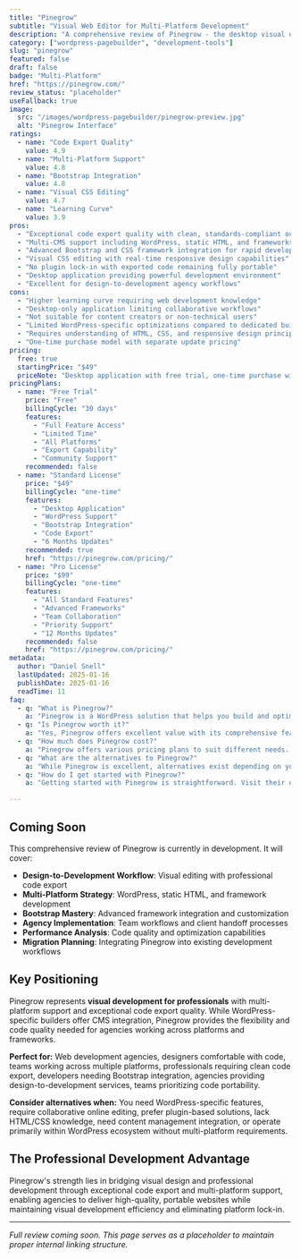 ```yaml
---
title: "Pinegrow"
subtitle: "Visual Web Editor for Multi-Platform Development"
description: "A comprehensive review of Pinegrow - the desktop visual editor offering multi-CMS support, Bootstrap integration, and code export capabilities for agencies requiring design-to-development workflows."
category: ["wordpress-pagebuilder", "development-tools"]
slug: "pinegrow"
featured: false
draft: false
badge: "Multi-Platform"
href: "https://pinegrow.com/"
review_status: "placeholder"
useFallback: true
image:
  src: "/images/wordpress-pagebuilder/pinegrow-preview.jpg"
  alt: "Pinegrow Interface"
ratings:
  - name: "Code Export Quality"
    value: 4.9
  - name: "Multi-Platform Support"
    value: 4.8
  - name: "Bootstrap Integration"
    value: 4.8
  - name: "Visual CSS Editing"
    value: 4.7
  - name: "Learning Curve"
    value: 3.9
pros:
  - "Exceptional code export quality with clean, standards-compliant output"
  - "Multi-CMS support including WordPress, static HTML, and frameworks"
  - "Advanced Bootstrap and CSS framework integration for rapid development"
  - "Visual CSS editing with real-time responsive design capabilities"
  - "No plugin lock-in with exported code remaining fully portable"
  - "Desktop application providing powerful development environment"
  - "Excellent for design-to-development agency workflows"
cons:
  - "Higher learning curve requiring web development knowledge"
  - "Desktop-only application limiting collaborative workflows"
  - "Not suitable for content creators or non-technical users"
  - "Limited WordPress-specific optimizations compared to dedicated builders"
  - "Requires understanding of HTML, CSS, and responsive design principles"
  - "One-time purchase model with separate update pricing"
pricing:
  free: true
  startingPrice: "$49"
  priceNote: "Desktop application with free trial, one-time purchase with optional update plans"
pricingPlans:
  - name: "Free Trial"
    price: "Free"
    billingCycle: "30 days"
    features:
      - "Full Feature Access"
      - "Limited Time"
      - "All Platforms"
      - "Export Capability"
      - "Community Support"
    recommended: false
  - name: "Standard License"
    price: "$49"
    billingCycle: "one-time"
    features:
      - "Desktop Application"
      - "WordPress Support"
      - "Bootstrap Integration"
      - "Code Export"
      - "6 Months Updates"
    recommended: true
    href: "https://pinegrow.com/pricing/"
  - name: "Pro License"
    price: "$99"
    billingCycle: "one-time"
    features:
      - "All Standard Features"
      - "Advanced Frameworks"
      - "Team Collaboration"
      - "Priority Support"
      - "12 Months Updates"
    recommended: false
    href: "https://pinegrow.com/pricing/"
metadata:
  author: "Daniel Snell"
  lastUpdated: 2025-01-16
  publishDate: 2025-01-16
  readTime: 11
faq:
  - q: "What is Pinegrow?"
    a: "Pinegrow is a WordPress solution that helps you build and optimize your website with powerful features and excellent performance."
  - q: "Is Pinegrow worth it?"
    a: "Yes, Pinegrow offers excellent value with its comprehensive feature set, regular updates, and reliable support. It's a solid investment for serious WordPress users."
  - q: "How much does Pinegrow cost?"
    a: "Pinegrow offers various pricing plans to suit different needs. Check their official website for current pricing and special offers."
  - q: "What are the alternatives to Pinegrow?"
    a: "While Pinegrow is excellent, alternatives exist depending on your specific needs. Consider your requirements for features, budget, and ease of use when comparing options."
  - q: "How do I get started with Pinegrow?"
    a: "Getting started with Pinegrow is straightforward. Visit their official website, choose a plan that fits your needs, and follow their setup documentation or tutorials."

---
```


## Coming Soon

This comprehensive review of Pinegrow is currently in development. It will cover:

- **Design-to-Development Workflow**: Visual editing with professional code export
- **Multi-Platform Strategy**: WordPress, static HTML, and framework development
- **Bootstrap Mastery**: Advanced framework integration and customization
- **Agency Implementation**: Team workflows and client handoff processes
- **Performance Analysis**: Code quality and optimization capabilities
- **Migration Planning**: Integrating Pinegrow into existing development workflows

## Key Positioning

Pinegrow represents **visual development for professionals** with multi-platform support and exceptional code export quality. While WordPress-specific builders offer CMS integration, Pinegrow provides the flexibility and code quality needed for agencies working across platforms and frameworks.

**Perfect for:** Web development agencies, designers comfortable with code, teams working across multiple platforms, professionals requiring clean code export, developers needing Bootstrap integration, agencies providing design-to-development services, teams prioritizing code portability.

**Consider alternatives when:** You need WordPress-specific features, require collaborative online editing, prefer plugin-based solutions, lack HTML/CSS knowledge, need content management integration, or operate primarily within WordPress ecosystem without multi-platform requirements.

## The Professional Development Advantage

Pinegrow's strength lies in bridging visual design and professional development through exceptional code export and multi-platform support, enabling agencies to deliver high-quality, portable websites while maintaining visual development efficiency and eliminating platform lock-in.

---

*Full review coming soon. This page serves as a placeholder to maintain proper internal linking structure.*
